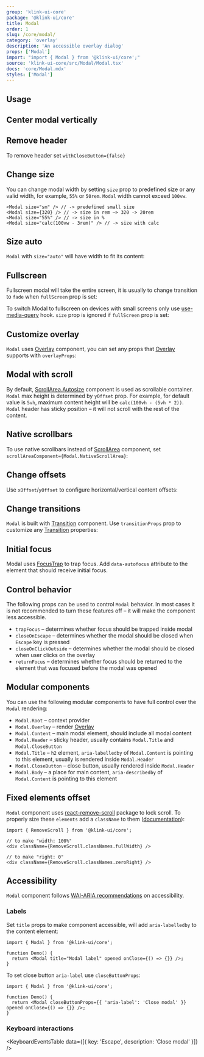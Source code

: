 ```yaml
---
group: 'klink-ui-core'
package: '@klink-ui/core'
title: Modal
order: 1
slug: /core/modal/
category: 'overlay'
description: 'An accessible overlay dialog'
props: ['Modal']
import: "import { Modal } from '@klink-ui/core';"
source: 'klink-ui-core/src/Modal/Modal.tsx'
docs: 'core/Modal.mdx'
styles: ['Modal']
---
```



## Usage

<Demo data={ModalDemos.usage} />

## Center modal vertically

<Demo data={ModalDemos.centered} />

## Remove header

To remove header set `withCloseButton={false}`

<Demo data={ModalDemos.header} />

## Change size

You can change modal width by setting `size` prop to predefined size or any valid width, for example, `55%` or `50rem`.
`Modal` width cannot exceed `100vw`.

```tsx
<Modal size="sm" /> // -> predefined small size
<Modal size={320} /> // -> size in rem –> 320 -> 20rem
<Modal size="55%" /> // -> size in %
<Modal size="calc(100vw - 3rem)" /> // -> size with calc
```

<Demo data={ModalDemos.sizes} />

## Size auto

`Modal` with `size="auto"` will have width to fit its content:

<Demo data={ModalDemos.sizeAuto} />

## Fullscreen

Fullscreen modal will take the entire screen, it is usually to change transition to `fade`
when `fullScreen` prop is set:

<Demo data={ModalDemos.fullScreen} />

To switch Modal to fullscreen on devices with small screens only use [use-media-query](/hooks/use-media-query/) hook.
`size` prop is ignored if `fullScreen` prop is set:

<Demo data={ModalDemos.fullScreenMobile} />

## Customize overlay

`Modal` uses [Overlay](/core/overlay/) component, you can set any props that [Overlay](/core/overlay/)
supports with `overlayProps`:

<Demo data={ModalDemos.overlay} />

## Modal with scroll

By default, [ScrollArea.Autosize](/core/scroll-area/) component is used as scrollable container.
`Modal` max height is determined by `yOffset` prop. For example, for default value is `5vh`,
maximum content height will be `calc(100vh - (5vh * 2))`. `Modal` header has sticky position –
it will not scroll with the rest of the content.

<Demo data={ModalDemos.overflow} />

## Native scrollbars

To use native scrollbars instead of [ScrollArea](/core/scroll-area/) component,
set `scrollAreaComponent={Modal.NativeScrollArea}`:

<Demo data={ModalDemos.nativeScroll} />

## Change offsets

Use `xOffset`/`yOffset` to configure horizontal/vertical content offsets:

<Demo data={ModalDemos.offset} />

## Change transitions

`Modal` is built with [Transition](/core/transition/) component. Use `transitionProps`
prop to customize any [Transition](/core/transition/) properties:

<Demo data={ModalDemos.transitions} />

## Initial focus

Modal uses [FocusTrap](/core/focus-trap/) to trap focus. Add `data-autofocus`
attribute to the element that should receive initial focus.

<Demo data={ModalDemos.initialFocus} />

## Control behavior

The following props can be used to control `Modal` behavior.
In most cases it is not recommended to turn these features off –
it will make the component less accessible.

- `trapFocus` – determines whether focus should be trapped inside modal
- `closeOnEscape` – determines whether the modal should be closed when `Escape` key is pressed
- `closeOnClickOutside` – determines whether the modal should be closed when user clicks on the overlay
- `returnFocus` – determines whether focus should be returned to the element that was focused before the modal was opened

## Modular components

You can use the following modular components to have full control over the `Modal` rendering:

- `Modal.Root` – context provider
- `Modal.Overlay` – render [Overlay](/core/overlay/)
- `Modal.Content` – main modal element, should include all modal content
- `Modal.Header` – sticky header, usually contains `Modal.Title` and `Modal.CloseButton`
- `Modal.Title` – `h2` element, `aria-labelledby` of `Modal.Content` is pointing to this element, usually is rendered inside `Modal.Header`
- `Modal.CloseButton` – close button, usually rendered inside `Modal.Header`
- `Modal.Body` – a place for main content, `aria-describedby` of `Modal.Content` is pointing to this element

<Demo data={ModalDemos.composition} />

## Fixed elements offset

`Modal` component uses [react-remove-scroll](https://github.com/theKashey/react-remove-scroll)
package to lock scroll. To properly size these `elements` add a `className` to them ([documentation](https://github.com/theKashey/react-remove-scroll#positionfixed-elements)):

```tsx
import { RemoveScroll } from '@klink-ui/core';

// to make "width: 100%"
<div className={RemoveScroll.classNames.fullWidth} />

// to make "right: 0"
<div className={RemoveScroll.classNames.zeroRight} />
```

## Accessibility

`Modal` component follows [WAI-ARIA recommendations](https://www.w3.org/WAI/ARIA/apg/example-index/dialog-modal/dialog) on accessibility.

### Labels

Set `title` props to make component accessible, will add `aria-labelledby` to the content element:

```tsx
import { Modal } from '@klink-ui/core';

function Demo() {
  return <Modal title="Modal label" opened onClose={() => {}} />;
}
```

To set close button `aria-label` use `closeButtonProps`:

```tsx
import { Modal } from '@klink-ui/core';

function Demo() {
  return <Modal closeButtonProps={{ 'aria-label': 'Close modal' }} opened onClose={() => {}} />;
}
```

### Keyboard interactions

<KeyboardEventsTable data={[{ key: 'Escape', description: 'Close modal' }]} />
